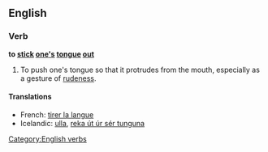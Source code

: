 ==English==
===Verb===
'''to [[stick]] [[one]][['s]] [[tongue]] [[out]]'''

# To push one's tongue so that it protrudes from the mouth, especially as a gesture of [[rudeness]].

====Translations====
{{trans-top|to push one's tongue out}}
*French: [[tirer la langue]]
*Icelandic: [[ulla]], [[reka út úr sér tunguna]]
{{trans-mid}}
{{trans-bottom}}

[[Category:English verbs]]